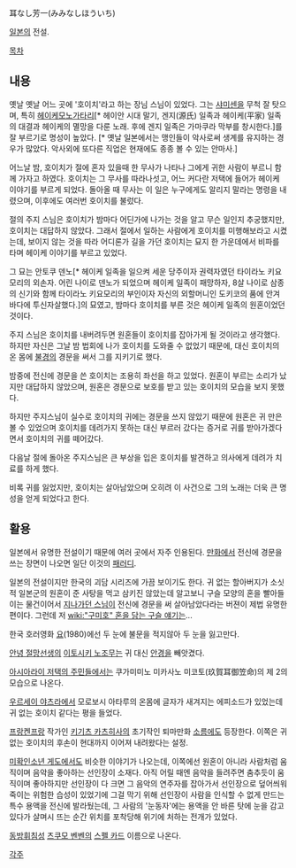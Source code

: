耳なし芳一(みみなしほういち)

[[일본]]의 전설.

[[목차]]
== 내용 ==
옛날 옛날 어느 곳에 '호이치'라고 하는 장님 스님이 있었다. 그는 [[샤미센]]을 무척 잘 탓으며, 특히 [[헤이케모노가타리]][* 헤이안 시대 말기, 겐지(源氏) 일족과 헤이케(平家) 일족의 대결과 헤이케의 멸망을 다룬 노래. 후에 겐지 일족은 가마쿠라 막부를 창시한다.]를 잘 부르기로 명성이 높았다. [* 옛날 일본에서는 맹인들이 악사로써 생계를 유지하는 경우가 많았다. 악사외에 또다른 직업은 현재에도 종종 볼 수 있는 안마사.]

어느날 밤, 호이치가 절에 혼자 있을때 한 무사가 나타나 그에게 귀한 사람이 부르니 함께 가자고 하였다. 호이치는 그 무사를 따라나섯고, 어느 커다란 저택에 들어가 헤이케 이야기를 부르게 되었다. 돌아올 때 무사는 이 일은 누구에게도 알리지 말라는 명령을 내렸으며, 이후에도 여러번 호이치를 불렀다.

절의 주지 스님은 호이치가 밤마다 어딘가에 나가는 것을 알고 무슨 일인지 추궁했지만, 호이치는 대답하지 않았다. 그래서 절에서 일하는 사람에게 호이치를 미행해보라고 시켰는데, 보이지 않는 것을 따라 어디론가 길을 가던 호이치는 묘지 한 가운데에서 비파를 타며 헤이케 이야기를 부르고 있었다.

그 묘는 안토쿠 덴노[* 헤이케 일족을 일으켜 세운 당주이자 권력자였던 타이라노 키요모리의 외손자. 어린 나이로 덴노가 되었으며 헤이케 일족이 패망하자, 8살 나이로 삼종의 신기와 함께 타이라노 키요모리의 부인이자 자신의 외할머니인 도키코의 품에 안겨 바다에 투신자살했다.]의 묘였고, 밤마다 호이치를 부른 것은 헤이케 일족의 원혼이었던 것이다.

주지 스님은 호이치를 내버려두면 원혼들이 호이치를 잡아가게 될 것이라고 생각했다. 하지만 자신은 그날 밤 법회에 나가 호이치를 도와줄 수 없었기 때문에, 대신 호이치의 온 몸에 [[불경]]의 경문을 써서 그를 지키기로 했다.

밤중에 전신에 경문을 쓴 호이치는 조용히 좌선을 하고 있었다. 원혼이 부르는 소리가 났지만 대답하지 않았으며, 원혼은 경문으로 보호를 받고 있는 호이치의 모습을 보지 못했다.

하지만 주지스님이 실수로 호이치의 귀에는 경문을 쓰지 않았기 때문에 원혼은 귀 만은 볼 수 있었으며 호이치를 데려가지 못하는 대신 부르러 갔다는 증거로 귀를 받아가겠다면서 호이치의 귀를 떼어갔다.

다음날 절에 돌아온 주지스님은 큰 부상을 입은 호이치를 발견하고 의사에게 데려가 치료를 하게 했다.

비록 귀를 잃었지만, 호이치는 살아남았으며 오히려 이 사건으로 그의 노래는 더욱 큰 명성을 얻게 되었다고 한다.

== 활용 ==
일본에서 유명한 전설이기 때문에 여러 곳에서 자주 인용된다. [[만화]]에서 전신에 경문을 쓰는 장면이 나오면 일단 이것의 [[패러디]].

일본의 전설이지만 한국의 괴담 시리즈에 가끔 보이기도 한다. 귀 없는 할아버지가 소싯적 일본군의 원혼이 준 사탕을 먹고 삼키진 않았는데 알고보니 구슬 모양의 혼을 빨아들이는 물건이어서 [[지나가던 스님]]이 전신에 경문을 써 살아남았다라는 버젼이 제법 유명한 편이다. 그런데 저 [[wiki:"구미호" 혼을 담는 구슬 얘기]]는...

한국 호러영화 [http://movie.daum.net/moviedetail/moviedetailMain.do?movieId=940&t__nil_Biography_workList=workname 요](1980)에선 두 눈에 불문을 적지않아 두 눈을 잃고만다.

[[안녕 절망선생]]의 [[이토시키 노조무]]는 귀 대신 [[안경]]을 빼앗겼다.

[[아시아라이 저택의 주민들]]에서는 쿠가미미노 미카사노 미코토(玖賀耳御笠命)의 제 2의 모습으로 나온다.

[[우르세이 야츠라]]에서 모로보시 아타루의 온몸에 글자가 새겨지는 에피소드가 있었는데 귀 없는 호이치 같다는 평을 들었다.

[[프랑켄프랑]] 작가인 [[키기츠 카츠히사]]의 초기작인 퇴마만화 [[소름]]에도 등장한다. 이쪽은 귀없는 호이치의 후손이 현대까지 이어져 내려왔다는 설정.

[[미확인소년 게도]]에서도 비슷한 이야기가 나오는데, 이쪽에선 원혼이 아니라 사람처럼 움직이며 음악을 좋아하는 선인장이 소재다. 아직 어릴 때엔 음악을 들려주면 춤추듯이 움직이며 좋아하지만 선인장이 다 크면 그 음악의 연주자를 잡아가서 선인장으로 덮어씌워 죽이는 위험한 습성이 있었기에 그걸 막기 위해 선인장이 사람을 인식할 수 없게 만드는 특수 용액을 전신에 발라뒀는데, 그 사람의 '눈동자'에는 용액을 안 바른 탓에 눈을 감고 있다가 살며시 뜨는 순간 위치를 포착당해 위기에 처하는 전개가 있었다.

[[동방휘침성]] [[츠쿠모 벤벤]]의 [[스펠 카드(동방 프로젝트)|스펠 카드]] 이름으로 나온다.

[[각주]]
